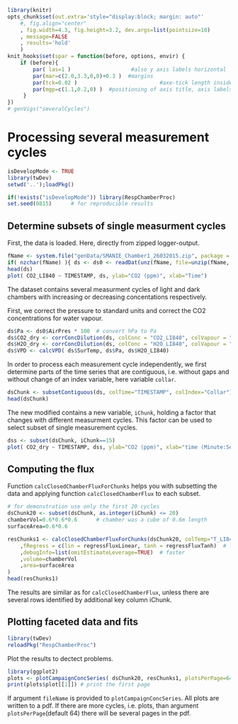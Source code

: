 <!--
%\VignetteEngine{knitr}
%\VignetteIndexEntry{Processing several measurement cycles}
-->

```r
library(knitr)
opts_chunk$set(out.extra='style="display:block; margin: auto"'
    #, fig.align="center"
    , fig.width=4.3, fig.height=3.2, dev.args=list(pointsize=10)
    , message=FALSE
    , results='hold'
    )
knit_hooks$set(spar = function(before, options, envir) {
    if (before){
        par( las=1 )                   #also y axis labels horizontal
        par(mar=c(2.0,3.3,0,0)+0.3 )  #margins
        par(tck=0.02 )                          #axe-tick length inside plots             
        par(mgp=c(1.1,0.2,0) )  #positioning of axis title, axis labels, axis
     }
})
# genVigs("severalCycles")
```

Processing several measurement cycles
==============================================

```r
isDevelopMode <- TRUE
library(twDev)
setwd('..');loadPkg()
```
```r
if(!exists("isDevelopMode")) library(RespChamberProc)
set.seed(0815)      # for reproducible results
```

Determine subsets of single measurment cycles
---------------------------------------------------

First, the data is loaded. Here, directly from zipped logger-output.
```r
fName <- system.file("genData/SMANIE_Chamber1_26032015.zip", package = "RespChamberProc")
if( nzchar(fName) ){ ds <- ds0 <- readDat(unz(fName, file=unzip(fName, list=TRUE)[1,"Name"] ),tz="UTC") }
head(ds)
plot( CO2_LI840 ~ TIMESTAMP, ds, ylab="CO2 (ppm)", xlab="Time")
```

The dataset contains several measurment cycles of light and dark chambers with increasing or decreasing concentations respectively.

First, we correct the pressure to standard units and correct the CO2
concentrations for water vapour.
```r
ds$Pa <- ds0$AirPres * 100  # convert hPa to Pa
ds$CO2_dry <- corrConcDilution(ds, colConc = "CO2_LI840", colVapour = "H2O_LI840")
ds$H2O_dry <- corrConcDilution(ds, colConc = "H2O_LI840", colVapour = "H2O_LI840")
ds$VPD <- calcVPD( ds$SurTemp, ds$Pa, ds$H2O_LI840)
```

In order to process each measurement cycle independently, we first determine parts of the time series that are contiguous, i.e. without gaps and without change of an index variable, here variable `collar`.


```r
dsChunk <- subsetContiguous(ds, colTime="TIMESTAMP", colIndex="Collar") 
head(dsChunk)
```

The new modified contains a new variable, `iChunk`, holding a factor that
changes with different measurment cycles.
This factor can be used to select subset of single measurement cycles. 
```r
dss <- subset(dsChunk, iChunk==15)
plot( CO2_dry ~ TIMESTAMP, dss, ylab="CO2 (ppm)", xlab="time (Minute:Second)")
```

Computing the flux
------------------

Function `calcClosedChamberFluxForChunks` helps you with subsetting the data and applying function `calcClosedChamberFlux` to each subset.

```r
# for demonstration use only the first 20 cycles
dsChunk20 <- subset(dsChunk, as.integer(iChunk) <= 20) 
chamberVol=0.6*0.6*0.6		# chamber was a cube of 0.6m length
surfaceArea=0.6*0.6

resChunks1 <- calcClosedChamberFluxForChunks(dsChunk20, colTemp="T_LI840"
    ,fRegress = c(lin = regressFluxLinear, tanh = regressFluxTanh)	# linear and saturating shape
    ,debugInfo=list(omitEstimateLeverage=TRUE)	# faster
    ,volume=chamberVol
    ,area=surfaceArea
)
head(resChunks1)
```

The results are similar as for `calcClosedChamberFlux`, unless there are several rows identified by additional key column iChunk.

## Plotting faceted data and fits
```r
library(twDev)
reloadPkg("RespChamberProc")
```
Plot the results to dectect problems. 
```r
library(ggplot2)
plots <- plotCampaignConcSeries( dsChunk20, resChunks1, plotsPerPage=64L)  
print(plots$plot[[1]]) # print the first page
```

If argument `fileName` is provided to `plotCampaignConcSeries`. All plots are
written to a pdf. If there are more cycles, i.e. plots, than argument `plotsPerPage`(default 64) there will be several pages in the pdf.




